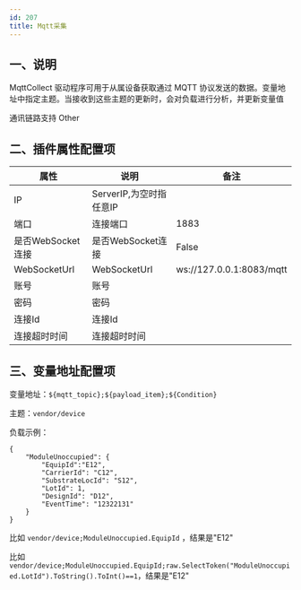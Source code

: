 ```yaml
---
id: 207
title: Mqtt采集
---
```




## 一、说明

MqttCollect 驱动程序可用于从属设备获取通过 MQTT 协议发送的数据。变量地址中指定主题。当接收到这些主题的更新时，会对负载进行分析，并更新变量值

通讯链路支持 Other

## 二、插件属性配置项

| 属性           |  说明                    | 备注|
| ---------------| --------------------------| ---|
| IP         | ServerIP,为空时指任意IP              | |
| 端口         | 连接端口              | 1883|
| 是否WebSocket连接         | 是否WebSocket连接             | False |
| WebSocketUrl         | WebSocketUrl             | ws://127.0.0.1:8083/mqtt |
| 账号         | 账号             |  |
| 密码         | 密码              |  |
| 连接Id         | 连接Id              |  |
| 连接超时时间         | 连接超时时间              |  |

## 三、变量地址配置项


变量地址：``${mqtt_topic};${payload_item};${Condition}``

主题：``vendor/device``

负载示例：
```
{
    "ModuleUnoccupied": {
        "EquipId":"E12",
        "CarrierId": "C12",
        "SubstrateLocId": "S12",
        "LotId": 1,
        "DesignId": "D12",
        "EventTime": "12322131"
    }
}
```

 比如 ``vendor/device;ModuleUnoccupied.EquipId`` ，结果是"E12"

 比如 ``vendor/device;ModuleUnoccupied.EquipId;raw.SelectToken("ModuleUnoccupied.LotId").ToString().ToInt()==1``，结果是"E12"
